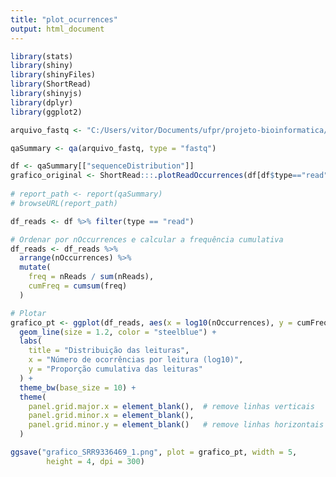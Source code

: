 ```yaml
---
title: "plot_ocurrences"
output: html_document
---
```


```R
library(stats)
library(shiny)
library(shinyFiles)
library(ShortRead)
library(shinyjs)
library(dplyr)
library(ggplot2)

arquivo_fastq <- "C:/Users/vitor/Documents/ufpr/projeto-bioinformatica/SRR27316221/SRR27316221.fastq"

qaSummary <- qa(arquivo_fastq, type = "fastq")

df <- qaSummary[["sequenceDistribution"]]
grafico_original <- ShortRead:::.plotReadOccurrences(df[df$type=="read",], cex=.5)
  
# report_path <- report(qaSummary)
# browseURL(report_path)

df_reads <- df %>% filter(type == "read")

# Ordenar por nOccurrences e calcular a frequência cumulativa
df_reads <- df_reads %>%
  arrange(nOccurrences) %>%
  mutate(
    freq = nReads / sum(nReads),
    cumFreq = cumsum(freq)
  )

# Plotar
grafico_pt <- ggplot(df_reads, aes(x = log10(nOccurrences), y = cumFreq)) +
  geom_line(size = 1.2, color = "steelblue") +
  labs(
    title = "Distribuição das leituras",
    x = "Número de ocorrências por leitura (log10)",
    y = "Proporção cumulativa das leituras"
  ) +
  theme_bw(base_size = 10) +
  theme(
    panel.grid.major.x = element_blank(),  # remove linhas verticais
    panel.grid.minor.x = element_blank(),
    panel.grid.minor.y = element_blank()   # remove linhas horizontais finas
  )

ggsave("grafico_SRR9336469_1.png", plot = grafico_pt, width = 5,
        height = 4, dpi = 300)
```
